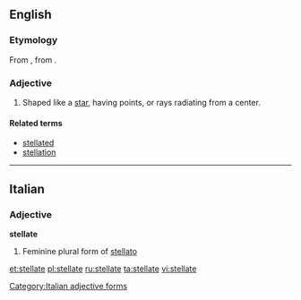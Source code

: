 ==English==

===Etymology===
From {{etyl|la}} {{term|stellatus|stellātus|lang=la}}, from {{term|stella||star|lang=la}}.

===Adjective===
{{en-adj}}

# Shaped like a [[star]], having points, or rays radiating from a center.

====Related terms====
* [[stellated]]
* [[stellation]]

----

==Italian==

===Adjective===
'''stellate''' {{f}}

# Feminine plural form of [[stellato]]

[[Category:Italian adjective forms]]

[[et:stellate]]
[[pl:stellate]]
[[ru:stellate]]
[[ta:stellate]]
[[vi:stellate]]